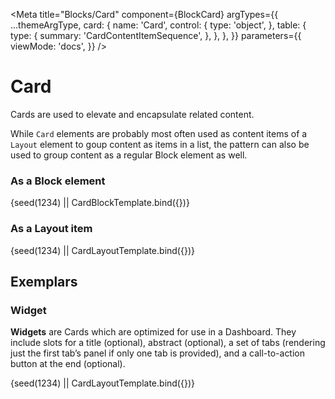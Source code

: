 

<Meta
  title="Blocks/Card"
  component={BlockCard}
  argTypes={{
    ...themeArgType,
    card: {
      name: 'Card',
      control: {
        type: 'object',
      },
      table: {
        type: {
          summary: 'CardContentItemSequence',
        },
      },
    },
  }}
  parameters={{
    viewMode: 'docs',
  }}
/>


# Card

Cards are used to elevate and encapsulate related content.

While `Card` elements are probably most often used as content items of a
`Layout` element to goup content as items in a list, the pattern can also be
used to group content as a regular Block element as well.

### As a Block element

<Canvas withSource="none">
  <Story
    name="Card as a Block"
    args={{
      theme: 'light',
      card: [
        {
          paragraph: [{ text: 'This is a Card as a regular Block element.' }],
          level: 1,
        },
        { paragraph: [{ text: fake('{{lorem.paragraph}}') }] },
      ],
    }}
  >
    {seed(1234) || CardBlockTemplate.bind({})}
  </Story>
</Canvas>

<ArgsTable story="Card as a Block" />

### As a Layout item

<Canvas withSource="none">
  <Story
    name="Card as a Layout item"
    args={{
      theme: 'light',
      card: [
        {
          paragraph: [{ text: 'This is a Card as a layout item.' }],
          level: 1,
        },
        { paragraph: [{ text: fake('{{lorem.paragraph}}') }] },
      ],
    }}
  >
    {seed(1234) || CardLayoutTemplate.bind({})}
  </Story>
</Canvas>

<ArgsTable story="Card as a Layout item" />

## Exemplars

### Widget

**Widgets** are Cards which are optimized for use in a Dashboard. They include slots for a title (optional), abstract (optional), a set of tabs (rendering just the first tab’s panel if only one tab is provided), and a call-to-action button at the end (optional).

<Canvas withSource="none">
  <Story
    name="Widget"
    args={{
      theme: 'light',
      widget: {
        title: [{ text: fakeTitle() }],
        label: 'Demo Widget',
        abstract: [{ text: fakeTitle() }],
        tabs: [
          {
            tab: { label: 'Main demo content' },
            panel: [
              {
                media: {
                  label: 'Demo chart',
                  chart: {
                    type: 'doughnut',
                    data: {
                      labels: ['Jan', 'Feb', 'March', 'April', 'May'],
                      datasets: [
                        {
                          label: 'Laptops',
                          data: [1860, 7700, 4100, 3012, 2930],
                        },
                        {
                          label: 'Watches',
                          data: [1200, 3600, 2480, 5049, 4596],
                        },
                      ],
                    },
                  },
                },
              },
            ],
          },
        ],
        footerAction: {
          label: fakeTitle(),
          icon: 'arrow_right',
          iconPosition: 'after',
        },
      },
    }}
  >
    {seed(1234) || CardLayoutTemplate.bind({})}
  </Story>
</Canvas>
